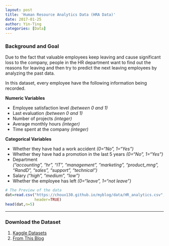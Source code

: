 ```yaml
---
layout: post
title: 'Human Resource Analytics Data (HRA Data)'
date: 2017-01-25
author: Yin-Ting 
categories: [Data]
---
```

### Background and Goal
Due to the fact that valuable employees keep leaving and cause significant loss to the company, people in the HR department want to find out the reasons for leaving and then try to predict the next leaving employees by analyzing the past data. 

In this dataset, every employee have the following information being recorded. 

**Numeric Variables**

* Employee satisfaction level _(between 0 and 1)_
* Last evaluation _(between 0 and 1)_
* Number of projects _(integer)_
* Average monthly hours _(integer)_
* Time spent at the company _(integer)_
    
**Categorical Variables**

* Whether they have had a work accident _(0="No", 1="Yes")_
* Whether they have had a promotion in the last 5 years _(0="No", 1="Yes")_
* Department <br />
  _("accounting", "hr", "IT", "management", "marketing", "product_mng", "RandD", "sales", "support", "technical")_
* Salary _("high", "medium", "low")_
* Whether the employee has left _(0="leave", 1="not leave")_

```r
# The Preview of the data
dat=read.csv("https://choux130.github.io/myblog/data/HR_analytics.csv",
             header=TRUE)
head(dat,n=5)
```

***

### Download the Dataset 
1. [Kaggle Datasets](https://www.kaggle.com/ludobenistant/hr-analytics)
2. [From This Blog]({{ site.baseurl }}/DATA/HR_analytics.csv)
